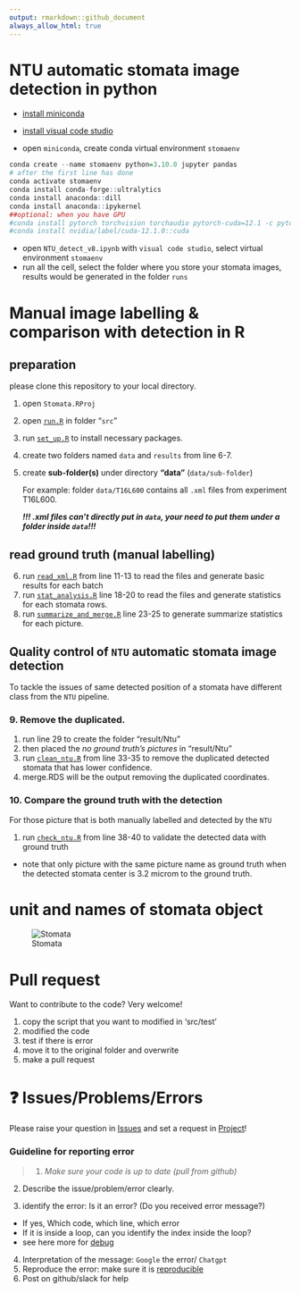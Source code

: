 ```yaml
---
output: rmarkdown::github_document
always_allow_html: true
---
```


<!-- README.md is generated from README.Rmd. Please edit that file -->

# NTU automatic stomata image detection in python

* [install miniconda](https://docs.anaconda.com/free/miniconda/miniconda-install/)
* [install visual code studio](https://code.visualstudio.com/download)

* open `miniconda`, create conda virtual environment `stomaenv`

```r
conda create --name stomaenv python=3.10.0 jupyter pandas
# after the first line has done
conda activate stomaenv
conda install conda-forge::ultralytics
conda install anaconda::dill
conda install anaconda::ipykernel
##optional: when you have GPU
#conda install pytorch torchvision torchaudio pytorch-cuda=12.1 -c pytorch -c nvidia
#conda install nvidia/label/cuda-12.1.0::cuda

```

* open `NTU_detect_v8.ipynb` with `visual code studio`, select virtual environment `stomaenv`
* run all the cell, select the folder where you store your stomata images, results would be generated in the folder `runs`

# Manual image labelling & comparison with detection in R


## preparation 
please clone this repository to your local directory.

1. open `Stomata.RProj`
2. open [`run.R`](https://github.com/Illustratien/Stomata/blob/main/src/run.R) in folder "`src`"
3. run [`set_up.R`](https://github.com/Illustratien/Stomata/blob/main/src/modules/set_up.R) to install necessary packages.
4. create two folders named `data` and `results` from line 6-7.
5. create **sub-folder(s)** under directory **"data"** (`data/sub-folder`) 
   
   For example: folder `data/T16L600` contains all `.xml` files from experiment T16L600. 
   
   ***!!! .xml files can't directly put in `data`, your need to put them under a folder inside `data`!!!***
   
## read ground truth (manual labelling)
6. run [`read_xml.R`](https://github.com/Illustratien/Stomata/blob/main/src/modules/read_xml.R) from line 11-13 to read the files and generate basic results for each batch
7. run [`stat_analysis.R`](https://github.com/Illustratien/Stomata/blob/main/src/modules/stat_analysis.R) line 18-20 to read the files and generate statistics for each stomata rows.
8. run [`summarize_and_merge.R`](https://github.com/Illustratien/Stomata/blob/main/src/modules/summarize_and_merge.R) line 23-25 to generate summarize statistics for each picture.


## Quality control of `NTU` automatic stomata image detection
To tackle the issues of same detected position of a stomata have different class from the `NTU` pipeline.

### 9. Remove the duplicated. 

1. run line 29 to create the folder "result/Ntu"
2. then placed the *no ground truth's pictures* in "result/Ntu"
3. run [`clean_ntu.R`](https://github.com/Illustratien/Stomata/blob/main/src/modules/check_ntu.R) from line 33-35 to remove the duplicated detected stomata that has lower confidence.
4. merge.RDS will be the output removing the duplicated coordinates.


### 10. Compare the ground truth with the detection
For those picture that is both manually labelled and detected by the `NTU`

1. run [`check_ntu.R`](https://github.com/Illustratien/Stomata/blob/main/src/modules/clean_ntu.R) from line 38-40 to validate the detected data with ground truth 
* note that only picture with the same picture name as ground truth when the detected stomata center is 3.2 microm to the ground truth. 

# unit and names of stomata object
![Stomata]("pic/Stomata object.png")

# Pull request
Want to contribute to the code? Very welcome!

1. copy the script that you want to modified in 'src/test'
2. modified the code
3. test if there is error
4. move it to the original folder and overwrite
5. make a pull request


# ❓ Issues/Problems/Errors

Please raise your question in [Issues](https://github.com/HU-IGPS/Photosynthesis-Yichen-Model/issues) and set a request in [Project](https://github.com/orgs/HU-IGPS/projects/3)!


### Guideline for reporting error

> 1. *Make sure your code is up to date (pull from github)* 

2. Describe the issue/problem/error clearly.

3. identify the error: Is it an error? (Do you received error message?)
  * If yes, Which code, which line, which error
  * If it is inside a loop, can you identify the index inside the loop?
  * see here more for [debug](https://ericlippert.com/2014/03/05/how-to-debug-small-programs/)
  
4. Interpretation of the message: `Google` the error/ `Chatgpt` 
5. Reproduce the error: make sure it is [reproducible](https://stackoverflow.com/help/minimal-reproducible-example)
6. Post on github/slack for help

